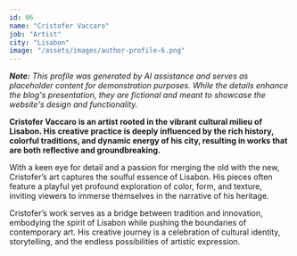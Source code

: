 ```yaml
---
id: 06
name: "Cristofer Vaccaro"
job: "Artist"
city: "Lisabon"
image: "/assets/images/author-profile-6.png"
---
```


_**Note:** This profile was generated by AI assistance and serves as placeholder content for demonstration purposes. While the details enhance the blog's presentation, they are fictional and meant to showcase the website's design and functionality._

**Cristofer Vaccaro is an artist rooted in the vibrant cultural milieu of Lisabon. His creative practice is deeply influenced by the rich history, colorful traditions, and dynamic energy of his city, resulting in works that are both reflective and groundbreaking.**

With a keen eye for detail and a passion for merging the old with the new, Cristofer’s art captures the soulful essence of Lisabon. His pieces often feature a playful yet profound exploration of color, form, and texture, inviting viewers to immerse themselves in the narrative of his heritage.

Cristofer’s work serves as a bridge between tradition and innovation, embodying the spirit of Lisabon while pushing the boundaries of contemporary art. His creative journey is a celebration of cultural identity, storytelling, and the endless possibilities of artistic expression.

